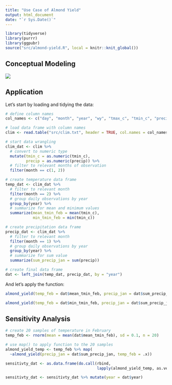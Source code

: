```yaml
---
title: "Use Case of Almond Yield"
output: html_document
date: "`r Sys.Date()`"
---
```


```r
library(tidyverse)
library(purrr)
library(ggpubr)
source("src/almond-yield.R", local = knitr::knit_global())
```

## Conceptual Modeling

![](almond_yield.jpg)

## Application

Let's start by loading and tidying the data:

```r
# define column names
col_names <- c("day", "month", "year", "wy", "tmax_c", "tmin_c", "precip")

# load data frame with column names
clim <- read.table("src/clim.txt", header = TRUE, col.names = col_names)

# start data wrangling
clim_dat <- clim %>%
  # convert to numeric type 
  mutate(tmin_c = as.numeric(tmin_c),
         precip = as.numeric(precip)) %>% 
  # filter to relevant months of observation
  filter(month == c(1, 2)) 

# create temperature data frame 
temp_dat <- clim_dat %>%
  # filter to relevant month 
  filter(month == 2) %>%
  # group daily observations by year
  group_by(year) %>%
  # summarize for mean and minimum values  
  summarize(mean_tmin_feb = mean(tmin_c), 
            min_tmin_feb = min(tmin_c))

# create precipitation data frame 
precip_dat <- clim_dat %>% 
  # filter to relevant month 
  filter(month == 1) %>% 
  # group daily observations by year
  group_by(year) %>%
  # summarize for sum value
  summarize(sum_precip_jan = sum(precip))

# create final data frame 
dat <- left_join(temp_dat, precip_dat, by = "year")
```

And let's apply the function:

```r
almond_yield(temp_feb = dat$mean_tmin_feb, precip_jan = dat$sum_precip_jan)
```

```r
almond_yield(temp_feb = dat$min_tmin_feb, precip_jan = dat$sum_precip_jan)
```

## Sensitivity Analysis

```r
# create 20 samples of temperature in February
temp_feb <- rnorm(mean = mean(dat$mean_tmin_feb), sd = 0.1, n = 20)

# use map() to apply function to the 20 samples 
almond_yield_temp <- temp_feb %>% map(
  ~almond_yield(precip_jan = dat$sum_precip_jan, temp_feb = .x))
```

```r
sensitivty_dat <- as.data.frame(do.call(rbind, 
                                        lapply(almond_yield_temp, as.vector)))

sensitivty_dat <- sensitivty_dat %>% mutate(year = dat$year)
```
